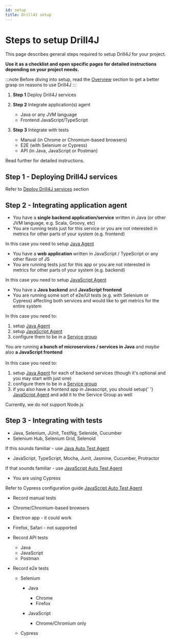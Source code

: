 ```yaml
---
id: setup
title: Drill4J setup
---
```



# Steps to setup Drill4J

This page describes general steps required to setup Drill4J for your project.<br/>

**Use it as a checklist and open specific pages for detailed instructions depending on your project needs.**<br/>

:::note
Before diving into setup, read the [Overview](/docs/overview/why-drill4j) section to get a better grasp on reasons to use Drill4J
:::

1. **Step 1** Deploy Drill4J services

2. **Step 2** Integrate application(s) agent

   - Java or any JVM language
   - Frontend JavaScript/TypeScript

3. **Step 3** Integrate with tests

   - Manual (in Chrome or Chromium-based browsers)
   - E2E (with Selenium or Cypress)
   - API (in Java, JavaScript or Postman)

Read further for detailed instructions.

## Step 1 - Deploying Drill4J services

Refer to [Deploy Drill4J services](/docs/installation/deploy-drill4j-services) section

## Step 2 - Integrating application agent

<div style={{ 'border-bottom': '2px solid lightgrey' }}>
  <Tabs
    defaultValue="single-java"
    values={[
      { label: 'Java', value: 'single-java' },
      { label: 'JavaScript', value: 'single-javascript' },
      { label: 'Java + JS', value: 'java-js' },
      { label: 'Microservices', value: 'microservices' },
      { label: 'Node.js', value: 'node-js' },
    ]}
  >
    <TabItem value="single-java">
      <ul>
        <li>
          You have a <b>single backend application/service</b> written in Java (or other JVM language, e.g. Scala, Groovy, etc)
        </li>
        <li>
          You are running tests just for this service or you are not interested in metrics for other parts of your system (e.g. frontend)
        </li>
      </ul>
      In this case you need to setup <a href="/docs/installation/setup-java-agent">Java Agent</a>
    </TabItem>
    <TabItem value="single-javascript">
      <ul>
        <li>
          You have a <b>web application </b> written in JavaScript / TypeScript or any other flavor of JS
        </li>
        <li>You are running tests just for this app or you are not interested in metrics for other parts of your system (e.g. backend)</li>
      </ul>
      In this case you need to setup <a href="/docs/installation/setup-javascript-agent">JavaScript Agent</a>
    </TabItem>
    <TabItem value="java-js">
      <ul>
        <li>
          You have a <b>Java backend</b> and <b>JavaScript frontend</b>
        </li>
        <li>
          You are running some sort of e2e/UI tests (e.g. with Selenium or Cypress) affecting both services and would like to get metrics
          for the entire system
        </li>
      </ul>
      In this case you need to:
      <ol>
        <li>
          setup <a href="/docs/installation/setup-java-agent">Java Agent</a>
        </li>
        <li>
          setup <a href="/docs/installation/setup-javascript-agent">JavaScript Agent</a>
        </li>
        <li>
          configure them to be in a <a href="/docs/installation/setup-service-group">Service group</a>
        </li>
      </ol>
    </TabItem>
    <TabItem value="microservices">
      You are running <b>a bunch of microservices / services in Java</b> and <i>maybe</i> also <b>a JavaScript frontend</b>
      <br />
      <br />
      In this case you need to:
      <ol>
        <li>
          setup <a href="/docs/installation/setup-java-agent">Java Agent</a> for each of backend services (though it's optional and you may
          start with just one)
        </li>
        <li>
          configure them to be in a <a href="/docs/installation/setup-service-group">Service group</a>
        </li>
        <li>
          if you also have a frontend app in Javascript, you should setup{' '}
          <a href="/docs/installation/setup-javascript-agent">JavaScript Agent</a> and add it to the Service Group as well
        </li>
      </ol>
    </TabItem>
    <TabItem value="node-js">Currently, we do not support Node.js</TabItem>
  </Tabs>
</div>

## Step 3 - Integrating with tests

<div style={{ 'border-bottom': '2px solid lightgrey' }}>
<Tabs
  defaultValue="e2e"
  values={[
  { label: 'API', value: 'API' },
  { label: 'UI (Selenium)', value: 'selenium' },
  { label: 'UI (Cypress)', value: 'cypress' },
  { label: 'Postman', value: 'postman' },
  { label: 'Manual', value: 'manual' },
  { label: 'Unit', value: 'unit' },
  ]}
>
<TabItem value="e2e">

<ul>
  <li>Java, Selenium, JUnit, TestNg, Selenide, Cucumber</li>
  <li>Selenium Hub, Selenium Grid, Selenoid</li>
</ul>
If this sounds familiar - use <a href="/docs/installation/setup-java-autotest-agent">Java Auto Test Agent</a>

<ul>
  <li>JavaScript, TypeScript, Mocha, Junit, Jasmine, Cucumber, Protractor</li>
</ul>
If that sounds familiar - use <a href="/docs/installation/setup-js-auto-test-agent">JavaScript Auto Test Agent</a>

<ul>
  <li>You are using Cypress</li>
</ul>
Refer to Cypress configuration guide <a href="/docs/installation/setup-cypress">JavaScript Auto Test Agent</a>

</TabItem>
<TabItem value="api">
</TabItem>
</Tabs>
</div>

- Record manual tests

- Chrome/Chromium-based browsers
- Electron app - it could work
- Firefox, Safari - not supported

- Record API tests

  - Java
  - JavaScript
  - Postman

- Record e2e tests

  - Selenium

    - Java

      - Chrome
      - Firefox

    - JavaScript

      - Chrome/Chromium only

  - Cypress
